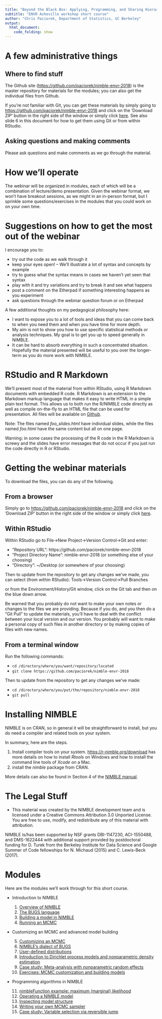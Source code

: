 ```yaml
---
title: "Beyond the Black Box: Applying, Programming, and Sharing Hierarchical Model Algorithms using NIMBLE"
subtitle: "ENVR Asheville workshop short course"
author: "Chris Paciorek, Department of Statistics, UC Berkeley"
output:
  html_document:
    code_folding: show
---
```


# A few administrative things

## Where to find stuff

The Github site ([https://github.com/paciorek/nimble-envr-2018](https://github.com/paciorek/nimble-envr-2018)) is the master repository for materials for the modules; you can also get the individual files from Github. 

If you're not familiar with Git, you can get these materials by simply going to [https://github.com/paciorek/nimble-envr-2018](https://github.com/paciorek/nimble-envr-2018) and click on the 'Download ZIP' button in the right side of the window or simply click [here](https://github.com/paciorek/nimble-envr-2018/archive/master.zip). See also slide 6 in this document for how to get them using Git or from within RStudio.


## Asking questions and making comments

Please ask questions and make comments as we go through the material.

# How we'll operate

The webinar will be organized in modules, each of which will be a combination of lecture/demo presentation. Given the webinar format, we won't have breakout sessions, as we might in an in-person format, but I sprinkle some questions/exercises in the modules that you could work on on your own time. 

# Suggestions on how to get the most out of the webinar

I encourage you to:

- try out the code as we walk through it
-  keep your eyes open! -- We'll illustrate a lot of syntax and concepts by example
- try to guess what the syntax means in cases we haven't yet seen that syntax
- play with it and try variations and try to break it and see what happens
- post a comment on the Etherpad if something interesting happens as you experiment
- ask questions through the webinar question forum or on Etherpad


A few additional thoughts on my pedagogical philosophy here:

- I want to expose you to a lot of tools and ideas that you can come back to when you need them and when you have time for more depth.
- My aim is not to show you how to use specific statistical methods or analysis techniques. My goal is to get you up to speed generally in NIMBLE.
- It can be hard to absorb everything in such a concentrated situation. Hopefully the material presented will be useful to you over the longer-term as you do more work with NIMBLE.

# RStudio and R Markdown

We'll present most of the material from within RStudio, using R Markdown documents with embedded R code. R Markdown is an extension to the Markdown markup language that makes it easy to write HTML in a simple plain text format.  This allows us to both run the R/NIMBLE code directly as well as compile on-the-fly to an HTML file that can be used for presentation. All files will be available on [Github](https://github.com/paciorek/nimble-envr-2018).  

Note: The files named *foo_slides.html* have individual slides, while the files named *foo.html* have the same content but all on one page.

Warning: in some cases the processing of the R code in the R Markdown is screwy and the slides have error messages that do not occur if you just run the code directly in R or RStudio. 

# Getting the webinar materials

To download the files, you can do any of the following. 

## From a browser

Simply go to [https://github.com/paciorek/nimble-envr-2018](https://github.com/paciorek/nimble-envr-2018) and click on the 'Download ZIP' button in the right side of the window or simply click [here](https://github.com/paciorek/nimble-envr-2018/archive/master.zip).

## Within RStudio

Within RStudio go to File->New Project->Version Control->Git and enter:

- "Repository URL": https://github.com/paciorek/nimble-envr-2018
- "Project Directory Name": nimble-envr-2018 (or something else of your choosing)
- "Directory": ~/Desktop (or somewhere of your choosing)

Then to update from the repository to get any changes we've made, you can select (from within RStudio):
Tools->Version Control->Pull Branches

or from the Environment/History/Git window, click on the Git tab and then on the blue down arrow.

Be warned that you probably do not want to make your own notes or changes to the files we are providing. Because if you do, and you then do a "Git Pull" to update the materials, you'll have to deal with the conflict between your local version and our version. You probably will want to make a personal copy of such files in another directory or by making copies of files with new names.

## From a terminal window

Run the following commands:

- `cd /directory/where/you/want/repository/located`
- `git clone https://github.com/paciorek/nimble-envr-2018`

Then to update from the repository to get any changes we've made:

- `cd /directory/where/you/put/the/repository/nimble-envr-2018`
- `git pull`

# Installing NIMBLE

NIMBLE is on CRAN, so in general it will be straightforward to install, but you do need a compiler and related tools on your system.  

In summary, here are the steps.

1. Install compiler tools on your system. [https://r-nimble.org/download](https://r-nimble.org/download) has more details on how to install *Rtools* on Windows and how to install the
command line tools of *Xcode* on a Mac.
2. install the *nimble* package from CRAN. 

More details can also be found in Section 4 of the [NIMBLE manual](http://r-nimble.org/manuals/NimbleUserManual.pdf).

# The Legal Stuff

- This material was created by the NIMBLE development team and is licensed under a Creative Commons Attribution 3.0 Unported License. You are free to use, modify, and redistribute any of this material with attribution.

NIMBLE is/has been supported by NSF grants DBI-1147230, ACI-1550488, and DMS-1622444 with additional support provided by postdoctoral funding for D. Turek from the Berkeley Institute for Data Science and Google Summer of Code fellowships for N. Michaud (2015) and C. Lewis-Beck (2017).

# Modules

Here are the modules we'll work through for this short course.

 - Introduction to NIMBLE
 
    1. [Overview of NIMBLE](modules/1_nimble_background_slides.html)
    2. [The BUGS language](modules/2_bugs_language_slides.html)
    3. [Building a model in NIMBLE](modules/3_build_model_slides.html)
    4. [Running an MCMC](modules/4_run_mcmc_slides.html) 

- Customizing an MCMC and advanced model building
 
    5. [Customizing an MCMC](modules/5_customizing_mcmc_slides.html)
    6. [NIMBLE's dialect of BUGS](modules/6_nimble_bugs_slides.html)
    7. [User-defined distributions](modules/7_user_dist_slides.html)
    8. [Introduction to Dirichlet process models and nonparametric density estimation](modules/8_bnp_intro_slides.html)
    9. [Case study: Meta-analysis with nonparametric random effects](modules/9_meta_analysis_slides.html)
    10. [Exercises: MCMC customization and building models](modules/10_exercises_slides.html)   

- Programming algorithms in NIMBLE
 
    11. [nimbleFunction example: maximum (marginal) likelihood](modules/11_basic_nimbleFunction_slides.html) 
    12. [Operating a NIMBLE model](modules/12_operating_model_slides.html)
    13. [Inspecting model structure](modules/13_model_structure_slides.html)
    14. [Writing your own MCMC sampler](modules/14_user_sampler_slides.html)
    15. [Case study: Variable selection via reversible jump](15_reversible_jump_slides.html)




